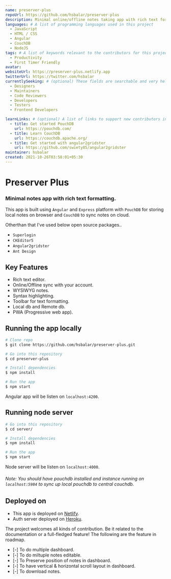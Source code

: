 ```yaml
---
name: preserver-plus
repoUrl: https://github.com/hsbalar/preserver-plus
description: Minimal online/offline notes taking app with rich text formatting.
languages: # A list of programming languages used in this project
  - JavaScript
  - HTML / CSS
  - Angular
  - CouchDB
  - NodeJS
tags: # A list of keywords relevant to the contributors for this project
  - Productivity
  - First Timer Friendly
avatar:
websiteUrl: https://preserver-plus.netlify.app
twitterUrl: https://twitter.com/hsbalar
currentlySeeking: # (optional) These fields are searchable and very helpful for contributors to match well with your project
  - Designers
  - Maintainers
  - Code Reviewers
  - Developers
  - Testers
  - Frontend Developers

learnLinks: # (optional) A list of links to support new contributors in learning about your project and tech stack and culture / community
  - title: Get started PouchDB
    url: https://pouchdb.com/
  - title: Learn CouchDB
    url: https://couchdb.apache.org/
  - title: Get started with angular2gridster
    url: https://github.com/swiety85/angular2gridster
maintainer: hsbalar
created: 2021-10-26T03:58:01+05:30
---
```


<!-- Divide your content into sections using our handy shortcodes. Each section is optional -->

<Overview>

# Preserver Plus

### Minimal notes app with rich text formatting.

This app is built using `Angular` and `Express` platform with `PouchDB` for storing local notes on browser and `CouchDB` to sync notes on cloud.

Otherthan that I've used below open source packages..

- `Superlogin`
- `CKEditor5`
- `Angular2gridster`
- `Ant Design`

## Key Features

- Rich text editor.
- Online/Offline sync with your account.
- WYSIWYG notes.
- Syntax highlighting.
- Toolbar for text formatting.
- Local db and Remote db.
- PWA (Progressive web app).

## Running the app locally

```bash
# Clone repo
$ git clone https://github.com/hsbalar/preserver-plus.git

# Go into this repository
$ cd preserver-plus

# Install dependencies
$ npm install

# Run the app
$ npm start
```

Angular app will be listen on `localhost:4200`.

## Running node server

```bash
# Go into this repository
$ cd server/

# Install dependencies
$ npm install

# Run the app
$ npm start
```

Node server will be listen on `localhost:4000`.

###### Note: You should have pouchdb installed and instance running on `localhost:5984` to sync up local pouchdb to central couchdb.

## Deployed on

- This app is deployed on [Netlify](https://www.netlify.com/).
- Auth server deployed on [Heroku](https://www.heroku.com/).

</Overview>

<Contributing>

The project welcomes all kinds of contribution. Be it related to the documentation or a full-fledged feature!
The following are the feature in roadmap.

- [-] To do multiple dashboard.
- [-] To do miltuple notes editable.
- [-] To Preserve position of notes in dashboard.
- [-] To have vertical & horizontal scroll layout in dashboard.
- [-] To download notes.

</Contributing>
